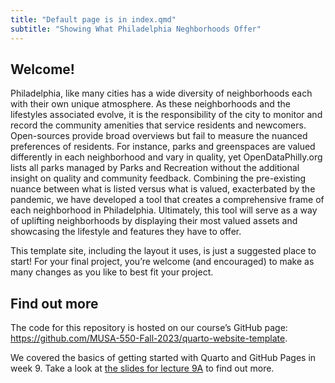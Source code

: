 ```yaml
---
title: "Default page is in index.qmd"
subtitle: "Showing What Philadelphia Neghborhoods Offer"
---
```


<!-- start the markdown section for writing -->
<!-- I recommend playing around in design with the index.qmd to make the story page Anna recommended. -->
## Welcome!

Philadelphia, like many cities has a wide diversity of neighborhoods each with their own unique atmosphere. As these neighborhoods and the lifestyles associated evolve, it is the responsibility of the city to monitor and record the community amenities that service residents and newcomers. Open-sources provide broad overviews but fail to measure the nuanced preferences of residents.
For instance, parks and greenspaces are valued differently in each neighborhood and vary in quality, yet OpenDataPhilly.org lists all parks managed by Parks and Recreation without the additional insight on quality and community feedback. 
Combining the pre-existing nuance between what is listed versus what is valued, exacterbated by  the pandemic, we have developed a tool that creates a comprehensive frame of each neighborhood in Philadelphia. Ultimately, this tool will serve as a way of uplifting neighborhoods by displaying their most valued assets and showcasing the lifestyle and features they have to offer. 



::: {.callout-important}
This template site, including the layout it uses, is just a suggested place to start! For your final project, you're welcome (and encouraged) to 
make as many changes as you like to best fit your project.
:::

## Find out more

The code for this repository is hosted on our course's GitHub page: [https://github.com/MUSA-550-Fall-2023/quarto-website-template](https://github.com/MUSA-550-Fall-2023/quarto-website-template).

We covered the basics of getting started with Quarto and GitHub Pages in week 9. Take a look at
[the slides for lecture 9A](https://musa-550-fall-2023.github.io/content/week-9/lecture-9A.html) to find out more.






 
